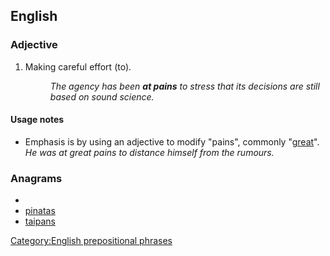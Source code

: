 ==English==

===Adjective===
{{en-adj|pos=[[at]] [[pains]]}}

# {{idiom|with infinitive}} Making careful effort (to).
#:''The agency has been '''at pains''' to stress that its decisions are still based on sound science.''

====Usage notes====
* Emphasis is by using an adjective to modify "pains", commonly "[[great]]". ''He was at great pains to distance himself from the rumours.''

===Anagrams===
* {{alphagram|aainpst}}
* [[pinatas#English|pinatas]]
* [[taipans#English|taipans]]


[[Category:English prepositional phrases]]